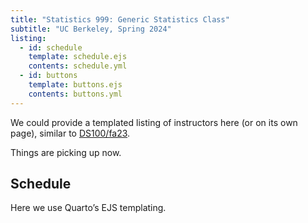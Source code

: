 ```yaml
---
title: "Statistics 999: Generic Statistics Class"
subtitle: "UC Berkeley, Spring 2024"
listing:
  - id: schedule
    template: schedule.ejs
    contents: schedule.yml
  - id: buttons
    template: buttons.ejs
    contents: buttons.yml
---
```


::: {#buttons}
:::

We could provide a templated listing of instructors here (or on its own page), similar to [DS100/fa23](https://github.com/DS-100/fa23).

::: {.callout-note title="Welcome to Week 1 of Stat 999"}
:::

::: {.callout-note title="Welcome to Week 2"}
Things are picking up now.
:::

## Schedule

Here we use Quarto's EJS templating.

::: {#schedule}
:::

